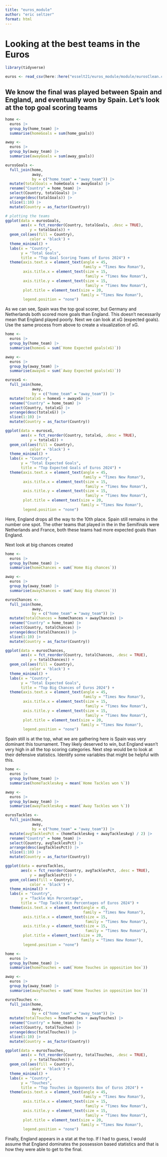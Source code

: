 ```yaml
---
title: "euros_module"
author: "eric seltzer"
format: html
---
```


# Looking at the best teams in the Euros
```r
library(tidyverse)
```

```r
euros <- read_csv(here::here("esselt21/euros_module/module/eurosClean.csv"))
```
## We know the final was played between Spain and England, and eventually won by Spain. Let's look at the top goal scoring teams
```r
home <-
  euros |>
  group_by(home_team) |>
  summarise(homeGoals = sum(home_goals))

away <-
  euros |>
  group_by(away_team) |>
  summarise(awayGoals = sum(away_goals))

eurosGoals <-
  full_join(home,
            away,
            by = c("home_team" = "away_team")) |>
  mutate(totalGoals = homeGoals + awayGoals) |>
  rename("Country" = home_team) |>
  select(Country, totalGoals) |>
  arrange(desc(totalGoals)) |>
  slice(1:10) |>
  mutate(Country = as_factor(Country))
```

```r
# plotting the teams
ggplot(data = eurosGoals,
       aes(x = fct_reorder(Country, totalGoals, .desc = TRUE),
           y = totalGoals)) +
  geom_col(aes(fill = Country),
           color = 'black') +
  theme_minimal() +
  labs(x = "Country",
       y = "Total Goals",
       title = "Top Goal Scoring Teams of Euros 2024") +
  theme(axis.text.x = element_text(angle = 45,
                                   family = "Times New Roman"),
        axis.title.x = element_text(size = 15,
                                    family = "Times New Roman"),
        axis.title.y = element_text(size = 15,
                                    family = "Times New Roman"),
        plot.title = element_text(size = 20,
                                  family = "Times New Roman"),
        legend.position = "none")
```

As we can see, Spain was the top goal scorer, but Germany and Netherlands both scored more goals than England. This doesn't necessarily mean that England played poorly. Next we can look at xG (expected goals). Use the same process from above to create a visualization of xG.
```r
home <-
  euros |>
  group_by(home_team) |>
  summarise(homexG = sum(`Home Expected goals(xG)`))

away <-
  euros |>
  group_by(away_team) |>
  summarise(awayxG = sum(`Away Expected goals(xG)`))

eurosxG <-
  full_join(home,
            away,
            by = c("home_team" = "away_team")) |>
  mutate(totalxG = homexG + awayxG) |>
  rename("Country" = home_team) |>
  select(Country, totalxG) |>
  arrange(desc(totalxG)) |>
  slice(1:10) |>
  mutate(Country = as_factor(Country))
```

```r
ggplot(data = eurosxG,
       aes(x = fct_reorder(Country, totalxG, .desc = TRUE),
           y = totalxG)) +
  geom_col(aes(fill = Country),
           color = 'black') +
  theme_minimal() +
  labs(x = "Country",
       y = "Total Expected Goals",
       title = "Top Expected Goals of Euros 2024") +
  theme(axis.text.x = element_text(angle = 45,
                                   family = "Times New Roman"),
        axis.title.x = element_text(size = 15,
                                    family = "Times New Roman"),
        axis.title.y = element_text(size = 15,
                                    family = "Times New Roman"),
        plot.title = element_text(size = 20,
                                  family = "Times New Roman"),
        legend.position = "none")
```

Here, England drops all the way to the 10th place. Spain still remains in the number one spot. The other teams that played in the in the Semifinals were Netherlands and France, both these teams had more expected goals than England.

Next look at big chances created
```r
home <-
  euros |>
  group_by(home_team) |>
  summarise(homeChances = sum(`Home Big chances`))

away <-
  euros |>
  group_by(away_team) |>
  summarise(awayChances = sum(`Away Big chances`))

eurosChances <-
  full_join(home,
            away,
            by = c("home_team" = "away_team")) |>
  mutate(totalChances = homeChances + awayChances) |>
  rename("Country" = home_team) |>
  select(Country, totalChances) |>
  arrange(desc(totalChances)) |>
  slice(1:10) |>
  mutate(Country = as_factor(Country))
```

```r
ggplot(data = eurosChances,
       aes(x = fct_reorder(Country, totalChances, .desc = TRUE),
           y = totalChances)) +
  geom_col(aes(fill = Country),
           color = 'black') +
  theme_minimal() +
  labs(x = "Country",
       y = "Total Expected Goals",
       title = "Top Big Chances of Euros 2024") +
  theme(axis.text.x = element_text(angle = 45,
                                   family = "Times New Roman"),
        axis.title.x = element_text(size = 15,
                                    family = "Times New Roman"),
        axis.title.y = element_text(size = 15,
                                    family = "Times New Roman"),
        plot.title = element_text(size = 20,
                                  family = "Times New Roman"),
        legend.position = "none")
```

Spain still is at the top, what we are gathering here is Spain was very dominant this tournament. They likely deserved to win, but England wasn't very high in all the top scoring categories. Next step would be to look at their defensive statistics. Identify some variables that might be helpful with this. 
```r
home <-
  euros |>
  group_by(home_team) |>
  summarise(homeTacklesAvg = mean(`Home Tackles won %`))

away <-
  euros |>
  group_by(away_team) |>
  summarise(awayTacklesAvg = mean(`Away Tackles won %`))

eurosTackles <-
  full_join(home,
            away,
            by = c("home_team" = "away_team")) |>
  mutate(avgTacklesPct = (homeTacklesAvg + awayTacklesAvg) / 2) |>
  rename("Country" = home_team) |>
  select(Country, avgTacklesPct) |>
  arrange(desc(avgTacklesPct)) |>
  slice(1:10) |>
  mutate(Country = as_factor(Country))
```

```r
ggplot(data = eurosTackles,
       aes(x = fct_reorder(Country, avgTacklesPct, .desc = TRUE),
           y = avgTacklesPct)) +
  geom_col(aes(fill = Country),
           color = 'black') +
  theme_minimal() +
  labs(x = "Country",
       y = "Tackle Win Percentage",
       title = "Top Tackle Win Percentages of Euros 2024") +
  theme(axis.text.x = element_text(angle = 45,
                                   family = "Times New Roman"),
        axis.title.x = element_text(size = 15,
                                    family = "Times New Roman"),
        axis.title.y = element_text(size = 15,
                                    family = "Times New Roman"),
        plot.title = element_text(size = 20,
                                  family = "Times New Roman"),
        legend.position = "none")
```

```r
home <-
  euros |>
  group_by(home_team) |>
  summarise(homeTouches = sum(`Home Touches in opposition box`))

away <-
  euros |>
  group_by(away_team) |>
  summarise(awayTouches = sum(`Home Touches in opposition box`))

eurosTouches <-
  full_join(home,
            away,
            by = c("home_team" = "away_team")) |>
  mutate(totalTouches = homeTouches + awayTouches) |>
  rename("Country" = home_team) |>
  select(Country, totalTouches) |>
  arrange(desc(totalTouches)) |>
  slice(1:10) |>
  mutate(Country = as_factor(Country))
```

```r
ggplot(data = eurosTouches,
       aes(x = fct_reorder(Country, totalTouches, .desc = TRUE),
           y = totalTouches)) +
  geom_col(aes(fill = Country),
           color = 'black') +
  theme_minimal() +
  labs(x = "Country",
       y = "Touches",
       title = "Top Touches in Opponents Box of Euros 2024") +
  theme(axis.text.x = element_text(angle = 45,
                                   family = "Times New Roman"),
        axis.title.x = element_text(size = 15,
                                    family = "Times New Roman"),
        axis.title.y = element_text(size = 15,
                                    family = "Times New Roman"),
        plot.title = element_text(size = 20,
                                  family = "Times New Roman"),
        legend.position = "none")
```
Finally, England appears in a stat at the top. If I had to guess, I would assume that England dominates the possession based statistics and that is how they were able to get to the final.
